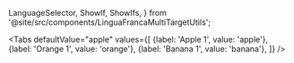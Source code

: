   LanguageSelector,
  ShowIf,
  ShowIfs,
} from '@site/src/components/LinguaFrancaMultiTargetUtils';



<Tabs
  defaultValue="apple"
  values={[
    {label: 'Apple 1', value: 'apple'},
    {label: 'Orange 1', value: 'orange'},
    {label: 'Banana 1', value: 'banana'},
  ]} />